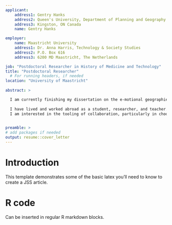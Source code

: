 ```yaml
---
applicant:
    address1: Gentry Hanks
    address2: Queen's University, Department of Planning and Geography
    address3: Kingston, ON Canada
    name: Gentry Hanks

employer:
    name: Maastricht University
    address1: Dr. Anna Harris, Technology & Society Studies
    address2: P.O. Box 616
    address3: 6200 MD Maastricht, The Netherlands

job: "Postdoctoral Researcher in History of Medicine and Technology"
title: "Postdoctoral Researcher"
  # For running headers, if needed
location: "University of Maastricht"
  
abstract: >

  I am currently finishing my dissertation on the e-motional geographies of everyday life with diabetes. I expect to defend late August of 2017. I use archival methods as well as digital ethnography. I am analyzing archival correpsondence and reddit discourse about embodied experiences of diabetes related biomedical technologies. During my PhD, I collaborated with others on waste research in the genera research group. I conducted interviews with waste water treatment facility employees about needles in sewerage. I was also a research assistant and conducted ethnographic research in online communities about autism and sexuality. During my MA program, I worked for Dr. Helen Regis, an Anthropologist at Louisiana State University, on an ethnographic project in New Orleans, Louisiana. I identified and organized participants, I collected oral histories in Spanish and English from Latin American Cultural Activists in post-Katrina New Orleans. I also collected mental maps for the project, conducted archival research, and prepared a literature review. Examining the intersections of medical and technological histories with critical ethnography and critical pedagogies in medicine is an exciting prospect for me. 
  
  I have lived and worked abroad as a student, researcher, and teacher. I am quite keen on collaborating with graduate students and Dr. Anna Harris. Admittedly, I have not previously worked with translators, but find it an interesting opportunity and challenge.
  I am interested in the tooling of collaboration, particularly in choosing technological tools to facilitate reproduction, analysis, communication, publication, and accessibility.
   

preamble: > 
# add packages if needed
output: resume::cover_letter
---
```


# Introduction

This template demonstrates some of the basic latex you'll need to know to create a JSS article.

# R code

Can be inserted in regular R markdown blocks.


